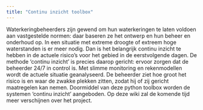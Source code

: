 ```yaml
---
title: "Continu inzicht toolbox"
---
```



Waterkeringbeheerders zijn gewend om hun waterkeringen te laten voldoen aan vastgestelde normen: daar baseren ze het ontwerp en hun beheer en onderhoud op. 
In een situatie met extreme droogte of extreem hoge waterstanden is er meer nodig. 
Dan is het belangrijk continu inzicht te hebben in de actuele risico’s voor het gebied in de eerstvolgende dagen. 
De methode ‘continu inzicht’ is precies daarop gericht: ervoor zorgen dat de beheerder 24/7 in control is. 
Met slimme monitoring en rekenmodellen wordt de actuele situatie geanalyseerd. 
De beheerder ziet hoe groot het risico is en waar de zwakke plekken zitten, zodat hij of zij gericht maatregelen kan nemen. 
Doormiddel van deze python toolbox worden de systemen 'continu inzicht' aangeboden.
Op deze wiki zal de komende tijd meer verschijnen over het project. 
